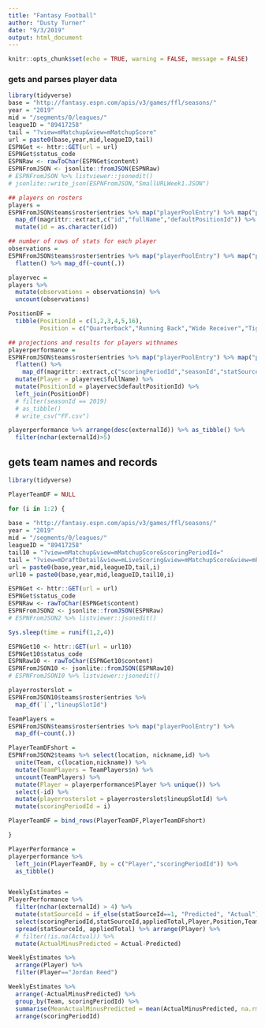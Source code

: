 ```yaml
---
title: "Fantasy Football"
author: "Dusty Turner"
date: "9/3/2019"
output: html_document
---
```


```r
knitr::opts_chunk$set(echo = TRUE, warning = FALSE, message = FALSE)
```

### gets and parses player data

```r
library(tidyverse)
base = "http://fantasy.espn.com/apis/v3/games/ffl/seasons/"
year = "2019"
mid = "/segments/0/leagues/"
leagueID = "89417258"
tail = "?view=mMatchup&view=mMatchupScore"
url = paste0(base,year,mid,leagueID,tail)
ESPNGet <- httr::GET(url = url)
ESPNGet$status_code
ESPNRaw <- rawToChar(ESPNGet$content)
ESPNFromJSON <- jsonlite::fromJSON(ESPNRaw)
# ESPNFromJSON %>% listviewer::jsonedit()
# jsonlite::write_json(ESPNFromJSON,"SmallURLWeek1.JSON")
```



```r
## players on rosters
players = 
ESPNFromJSON$teams$roster$entries %>% map("playerPoolEntry") %>% map("player") %>%
  map_df(magrittr::extract,c("id","fullName","defaultPositionId")) %>%
  mutate(id = as.character(id))

## number of rows of stats for each player
observations = 
ESPNFromJSON$teams$roster$entries %>% map("playerPoolEntry") %>% map("player") %>% map("stats")  %>% 
  flatten() %>% map_df(~count(.)) 

playervec = 
players %>%
  mutate(observations = observations$n) %>%
  uncount(observations)

PositionDF = 
  tibble(PositionId = c(1,2,3,4,5,16),
         Position = c("Quarterback","Running Back","Wide Receiver","Tight End","Kicker","Defense"))

## projections and results for players withnames
playerperformance = 
ESPNFromJSON$teams$roster$entries %>% map("playerPoolEntry") %>% map("player") %>% map("stats")  %>% 
  flatten() %>% 
    map_df(magrittr::extract,c("scoringPeriodId","seasonId","statSourceId", "statSplitTypeId","id","externalId", "appliedTotal")) %>%
  mutate(Player = playervec$fullName) %>% 
  mutate(PositionId = playervec$defaultPositionId) %>% 
  left_join(PositionDF) 
  # filter(seasonId == 2019) 
  # as_tibble()  
  # write_csv("FF.csv")

playerperformance %>% arrange(desc(externalId)) %>% as_tibble() %>%
  filter(nchar(externalId)>5)

```

## gets team names and records

```r
library(tidyverse)

PlayerTeamDF = NULL

for (i in 1:2) {
  
base = "http://fantasy.espn.com/apis/v3/games/ffl/seasons/"
year = "2019"
mid = "/segments/0/leagues/"
leagueID = "89417258"
tail10 = "?view=mMatchup&view=mMatchupScore&scoringPeriodId="
tail = "?view=mDraftDetail&view=mLiveScoring&view=mMatchupScore&view=mPendingTransactions&view=mPositionalRatings&view=mSettings&view=mTeam&view=modular&view=mNav&view=mMatchupScore&scoringPeriodId="
url = paste0(base,year,mid,leagueID,tail,i)
url10 = paste0(base,year,mid,leagueID,tail10,i)

ESPNGet <- httr::GET(url = url)
ESPNGet$status_code
ESPNRaw <- rawToChar(ESPNGet$content)
ESPNFromJSON2 <- jsonlite::fromJSON(ESPNRaw)
# ESPNFromJSON2 %>% listviewer::jsonedit()

Sys.sleep(time = runif(1,2,4))

ESPNGet10 <- httr::GET(url = url10)
ESPNGet10$status_code
ESPNRaw10 <- rawToChar(ESPNGet10$content)
ESPNFromJSON10 <- jsonlite::fromJSON(ESPNRaw10)
# ESPNFromJSON10 %>% listviewer::jsonedit()

playerrosterslot = 
ESPNFromJSON10$teams$roster$entries %>% 
  map_df(`[`,"lineupSlotId") 

TeamPlayers = 
ESPNFromJSON$teams$roster$entries %>% map("playerPoolEntry") %>%
  map_df(~count(.)) 

PlayerTeamDFshort = 
ESPNFromJSON2$teams %>% select(location, nickname,id) %>%
  unite(Team, c(location,nickname)) %>%
  mutate(TeamPlayers = TeamPlayers$n) %>% 
  uncount(TeamPlayers) %>%
  mutate(Player = playerperformance$Player %>% unique()) %>%
  select(-id) %>% 
  mutate(playerrosterslot = playerrosterslot$lineupSlotId) %>%
  mutate(scoringPeriodId = i)

PlayerTeamDF = bind_rows(PlayerTeamDF,PlayerTeamDFshort)

}

```




```r

PlayerPerformance = 
playerperformance %>%
  left_join(PlayerTeamDF, by = c("Player","scoringPeriodId")) %>%
  as_tibble()


WeeklyEstimates = 
PlayerPerformance %>% 
  filter(nchar(externalId) > 4) %>%
  mutate(statSourceId = if_else(statSourceId==1, "Predicted", "Actual")) %>%
  select(scoringPeriodId,statSourceId,appliedTotal,Player,Position,Team,playerrosterslot) %>%
  spread(statSourceId, appliedTotal) %>% arrange(Player) %>%
  # filter(!is.na(Actual)) %>%
  mutate(ActualMinusPredicted = Actual-Predicted) 

WeeklyEstimates %>%
  arrange(Player) %>% 
  filter(Player=="Jordan Reed")

WeeklyEstimates %>%
  arrange(-ActualMinusPredicted) %>%
  group_by(Team, scoringPeriodId) %>%
  summarise(MeanActualMinusPredicted = mean(ActualMinusPredicted, na.rm = TRUE)) %>%
  arrange(scoringPeriodId)

```



